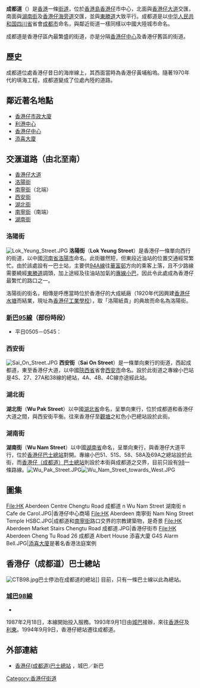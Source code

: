 {{Unreferenced|time=2013-10-10T01:41:36+00:00}}
{{Infobox Hong Kong Road
|   中文街道名稱    =  成都道
|   英文街道名稱    =  Chengtu Road
|   圖片    =  File:Citybus 221 on Chengtu Road.JPG
|   圖片說明    = 兩輛[[城巴|城巴]]開篷巴士駛經成都道與湖北街交界
|   路段總長度    =  0.12
|   行車線數量    =  雙線單程
|   所在地區     =  [[香港島|香港島]]
|   起點    =  [[南區_(香港)|南區]][[香港仔|香港仔]]<br/>[[香港仔大道|香港仔大道]]
|   終點    =  [[南區_(香港)|南區]][[香港仔|香港仔]]<br/>[[湖南街|湖南街]]與[[香港仔海旁道|香港仔海旁道]]交界
|   通車日期 = 約20世紀初
|   命名日期    = 1941年10月24日
}}
{{commonscat|Chengtu Road}}
'''成都道'''（{{lang-en|Chengtu Road}}）是[[香港|香港]]一條[[街道|街道]]，位於[[香港島|香港島]][[香港仔|香港仔]]市中心，北面與[[香港仔大道|香港仔大道]]交匯，南面與[[湖南街|湖南街]]及[[香港仔海旁道|香港仔海旁道]]交匯，並與[[東勝道|東勝道]]大致平行。成都道是以[[中华人民共和国|中华人民共和国]][[四川省|四川省]]省會[[成都市|成都市]]命名，與鄰近街道一樣同樣以中國大陸城市命名。

成都道是香港仔區內最繁盛的街道，亦是分隔[[香港仔中心|香港仔中心]]及香港仔舊區的街道。

==歷史==
成都道位處香港仔昔日的海岸線上，其西面當時為香港仔黃埔船塢。隨著1970年代的填海工程，成都道變成了位處內陸的道路。

==鄰近著名地點==
*[[香港仔市政大廈|香港仔市政大廈]]
*[[利港中心|利港中心]]
*[[香港仔中心|香港仔中心]]
*[[添喜大廈|添喜大廈]]

==交滙道路（由北至南）==
*[[香港仔大道|香港仔大道]]
*[[洛陽街|洛陽街]]
*[[南寧街|南寧街]]（北端）
*[[西安街|西安街]]
*[[湖北街|湖北街]]
*[[南寧街|南寧街]]（南端）
*[[湖南街|湖南街]]

===洛陽街===
[[File:Lok_Yeung_Street.JPG|thumb]]
'''洛陽街'''（'''Lok Yeung Street'''）是香港仔一條單向西行的街道，以中國[[河南省|河南省]][[洛陽市|洛陽市]]命名。此街雖然短，但東段近油站的位置交通經常繁忙。由於該處設有一巴士站，主要供[[新巴94A線|94A線]]往[[華富邨|華富邨]]方向的乘客上落，且不少路線需要繞經[[東勝道|東勝道]]調頭，加上途經及往油站加氣的[[專線小巴|專線小巴]]，因此令此處成為香港仔最繁忙的路口之一。

洛陽街的街名，相傳是呼應當時位於香港仔的大成紙廠（1920年代因興建[[香港仔水塘|香港仔水塘]]而結業，現址為[[香港仔工業學校|香港仔工業學校]]），取「洛陽紙貴」的典故而命名為洛陽街。

===[[新巴95線|新巴95線]]（部份時段）===
*平日0505－0545：{{HK Bus Route HKIsland|95|special1}}

===西安街===
[[File:Sai_On_Street.JPG|thumb]]
'''西安街'''（'''Sai On Street'''）是一條單向東行的街道，西起成都道，東至香港仔大道，以中國[[陝西省|陝西省]]省會[[西安市|西安市]]命名。設於此街道之專線小巴站是4S、27、27A和38線的總站，4A、4B、4C線亦途經此站。

===湖北街===
'''湖北街'''（'''Wu Pak Street'''）以中國[[湖北省|湖北省]]命名，呈單向東行，位於成都道和香港仔大道之間，與西安街平衡。往來香港仔至[[觀塘|觀塘]]之紅色小巴總站設於此街。

===湖南街===
'''湖南街'''（'''Wu Nam Street'''）以中國[[湖南省|湖南省]]命名，呈單向東行，與香港仔大道平行，位於[[香港仔巴士總站|香港仔巴士總站]]對開。專線小巴51、51S、58、58A及69A之總站設於此街，而[[香港仔（成都道）巴士總站|香港仔（成都道）巴士總站]]則設於本街與成都道之交界，目前只設有[[城巴98線|98]]一條路線。[[File:Wu_Pak_Street.JPG|thumb]][[File:Wu_Nam_Street_towards_West.JPG|thumb]]

==圖集==
<gallery>
File:HK Aberdeen Centre Chengtu Road 成都道 n Wu Nam Street 湖南街 n Cafe de Carol.JPG|香港仔中心商場
File:HK Aberdeen 南寧街 Nam Ning Street Temple HSBC.JPG|成都道和[[南寧街|南寧街]]路口交界的宗教建築物，是奇景
File:HK Aberdeen Market Stairs Chengtu Road 成都道.JPG|香港仔街市
File:HK Aberdeen Cheng Tu Road 26 成都道 Albert House 添喜大廈 G4S Alarm Bell.JPG|[[添喜大廈|添喜大廈]]是著名香港法庭案例
</gallery>

==香港仔（成都道）巴士總站==
[[File:CTB98.jpg|thumb]]巴士停泊在成都道的總站]]
目前，只有一條巴士線以此為總站。

===[[城巴98線|城巴98線]]===
*{{HK Bus Route HKIsland|98|inline}}
1987年2月18日，本線開始投入服務。1993年9月1日由[[城巴|城巴]]接辦，來往[[香港仔|香港仔]]及[[利東|利東]]。1994年9月9日，香港仔總站遷往成都道。
{{香港南區巴士總站列表}}

==外部連結==
*[http://www.nwstbus.com.hk/routes/routesearch.aspx?searchtype=3&intLangID=2&inpchg=0&desdistrict=SD+&desarea=000001&destype=3&desid=002182 香港仔(成都道)巴士總站] {{Wayback|url=http://www.nwstbus.com.hk/routes/routesearch.aspx?searchtype=3&intLangID=2&inpchg=0&desdistrict=SD+&desarea=000001&destype=3&desid=002182 |date=20160304124634 }}，城巴／新巴

[[Category:香港仔街道|Category:香港仔街道]]